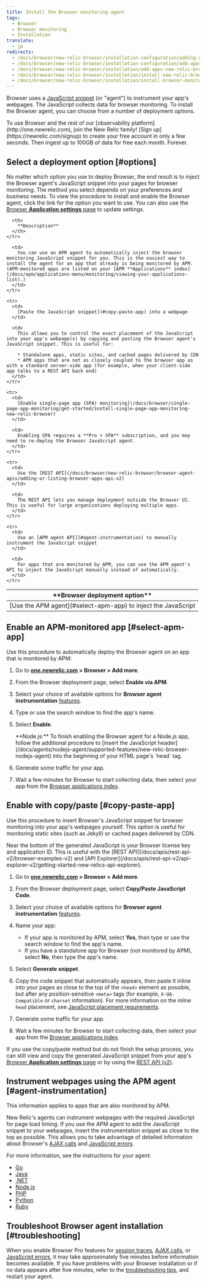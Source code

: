 ```yaml
---
title: Install the Browser monitoring agent
tags:
  - Browser
  - Browser monitoring
  - Installation
translate:
  - jp
redirects:
  - /docs/browser/new-relic-browser/installation-configuration/adding-apps-new-relic-browser
  - /docs/browser/new-relic-browser/installation-configuration/add-apps-new-relic-browser
  - /docs/browser/new-relic-browser/installation/add-apps-new-relic-browser
  - /docs/browser/new-relic-browser/installation/install-new-relic-browser-agent
  - /docs/browser/new-relic-browser/installation/install-browser-monitoring-agent
---
```


Browser uses a [JavaScript snippet](/docs/browser/new-relic-browser/page-load-timing/instrumentation-page-load-timing) (or "agent") to instrument your app's webpages. The JavaScript collects data for browser monitoring. To install the Browser agent, you can choose from a number of deployment options.

<Callout variant="tip">
  To use Browser and the rest of our [observability platform](http://one.newrelic.com), join the New Relic family! [Sign up](https://newrelic.com/signup) to create your free account in only a few seconds. Then ingest up to 100GB of data for free each month. Forever.
</Callout>

## Select a deployment option [#options]

No matter which option you use to deploy Browser, the end result is to inject the Browser agent's JavaScript snippet into your pages for browser monitoring. The method you select depends on your preferences and business needs. To view the procedure to install and enable the Browser agent, click the link for the option you want to use. You can also use the [Browser **Application settings** page](/docs/browser/new-relic-browser/configuration/browser-settings-ui-options-apdex-geography) to update settings.

<table>
  <thead>
    <tr>
      <th width={200}>
        **Browser deployment option**
      </th>

      <th>
        **Description**
      </th>
    </tr>
  </thead>

  <tbody>
    <tr>
      <td>
        [Use the APM agent](#select-apm-app) to inject the JavaScript
      </td>

      <td>
        You can use an APM agent to automatically inject the browser monitoring JavaScript snippet for you. This is the easiest way to install the agent for an app that already is being monitored by APM. (APM-monitored apps are listed on your [APM **Applications** index](/docs/apm/applications-menu/monitoring/viewing-your-applications-list).)
      </td>
    </tr>

    <tr>
      <td>
        [Paste the JavaScript snippet](#copy-paste-app) into a webpage
      </td>

      <td>
        This allows you to control the exact placement of the JavaScript into your app's webpage(s) by copying and pasting the Browser agent's JavaScript snippet. This is useful for:

        * Standalone apps, static sites, and cached pages delivered by CDN
        * APM apps that are not as closely coupled to the browser app as with a standard server-side app (for example, when your client-side app talks to a REST API back end)
      </td>
    </tr>

    <tr>
      <td>
        [Enable single-page app (SPA) monitoring](/docs/browser/single-page-app-monitoring/get-started/install-single-page-app-monitoring-new-relic-browser)
      </td>

      <td>
        Enabling SPA requires a **Pro + SPA** subscription, and you may need to re-deploy the Browser JavaScript agent.
      </td>
    </tr>

    <tr>
      <td>
        Use the [REST API](/docs/browser/new-relic-browser/browser-agent-apis/adding-or-listing-browser-apps-api-v2)
      </td>

      <td>
        The REST API lets you manage deployment outside the Browser UI. This is useful for large organizations deploying multiple apps.
      </td>
    </tr>

    <tr>
      <td>
        Use an [APM agent API](#agent-instrumentation) to manually instrument the JavaScript snippet
      </td>

      <td>
        For apps that are monitored by APM, you can use the APM agent's API to inject the JavaScript manually instead of automatically.
      </td>
    </tr>
  </tbody>
</table>

## Enable an APM-monitored app [#select-apm-app]

Use this procedure to automatically deploy the Browser agent on an app that is monitored by APM:

1. Go to **[one.newrelic.com](https://one.newrelic.com) > Browser > <Icon name="fe-plus-circle"/>
   Add more**.
2. From the Browser deployment page, select **Enable via APM**.
3. Select your choice of available options for **Browser agent instrumentation** [features](/docs/browser/new-relic-browser/getting-started/new-relic-browser).
4. Type or use the search window to find the app's name.
5. Select **Enable**.

   <Callout variant="important">
     **Node.js:** To finish enabling the Browser agent for a Node.js app, follow the additional procedure to [insert the JavaScript header](/docs/agents/nodejs-agent/supported-features/new-relic-browser-nodejs-agent) into the beginning of your HTML page's `head` tag.
   </Callout>
6. Generate some traffic for your app.
7. Wait a few minutes for Browser to start collecting data, then select your app from the [Browser applications index](/docs/browser/new-relic-browser/dashboard-details/browser-apps-list).

## Enable with copy/paste [#copy-paste-app]

Use this procedure to insert Browser's JavaScript snippet for browser monitoring into your app's webpages yourself. This option is useful for monitoring static sites (such as Jekyll) or cached pages delivered by CDN.

<Callout variant="tip">
  Near the bottom of the generated JavaScript is your Browser license key and application ID. This is useful with the [REST API](/docs/apis/rest-api-v2/browser-examples-v2) and [API Explorer](/docs/apis/rest-api-v2/api-explorer-v2/getting-started-new-relics-api-explorer).
</Callout>

1. Go to **[one.newrelic.com](https://one.newrelic.com) > Browser > Add more**.
2. From the Browser deployment page, select **Copy/Paste JavaScript Code**.
3. Select your choice of available options for **Browser agent instrumentation** [features](/docs/browser/new-relic-browser/getting-started/new-relic-browser).
4. Name your app:

   * If your app is monitored by APM, select **Yes**, then type or use the search window to find the app's name.
   * If you have a standalone app for Browser (not monitored by APM), select **No**, then type the app's name.
5. Select **Generate snippet**.
6. Copy the code snippet that automatically appears, then paste it inline into your pages as close to the top of the `<head>` element as possible, but after any position-sensitive `<meta>` tags (for example, `X-UA-Compatible` or `charset` information). For more information on the inline `head` placement, see [JavaScript placement requirements](https://docs.newrelic.com/docs/browser/new-relic-browser/page-load-timing-resources/instrumentation-browser-monitoring#javascript-placement).
7. Generate some traffic for your app.
8. Wait a few minutes for Browser to start collecting data, then select your app from the [Browser applications index](/docs/browser/new-relic-browser/dashboard-details/browser-apps-list).

If you use the copy/paste method but do not finish the setup process, you can still view and copy the generated JavaScript snippet from your app's [Browser **Application settings** page](/docs/browser/new-relic-browser/installation-configuration/browser-settings-ui-options-browser-monitoring) or by using the [REST API (v2)](/docs/browser/new-relic-browser/browser-agent-apis/adding-or-listing-browser-apps-api-v2).

## Instrument webpages using the APM agent [#agent-instrumentation]

This information applies to apps that are also monitored by APM.

New Relic's agents can instrument webpages with the required JavaScript for page load timing. If you use the APM agent to add the JavaScript snippet to your webpages, insert the instrumentation snippet as close to the top as possible. This allows you to take advantage of detailed information about Browser's [AJAX calls](/docs/browser/new-relic-browser/dashboard-details/ajax-dashboard) and [JavaScript errors](/docs/browser/new-relic-browser/dashboard-details/javascript-errors-dashboard).

For more information, see the instructions for your agent:

* [Go](/docs/agents/go-agent/features/install-new-relic-browser-go-apps)
* [Java](/docs/agents/java-agent/instrumentation/page-load-timing-java)
* [.NET](/docs/agents/net-agent/features/page-load-timing-net)
* [Node.js](/docs/agents/nodejs-agent/supported-features/page-load-timing-nodejs)
* [PHP](/docs/agents/php-agent/features/page-load-timing-php)
* [Python](/docs/agents/python-agent/supported-features/page-load-timing-python)
* [Ruby](/docs/agents/ruby-agent/features/page-load-timing-ruby)

## Troubleshoot Browser agent installation [#troubleshooting]

When you enable Browser Pro features for [session traces](/docs/browser/new-relic-browser/dashboard-details/session-traces-exploring-webpages-life-cycle), [AJAX calls](/docs/browser/new-relic-browser/dashboard-details/ajax-dashboard), or [JavaScript errors](/docs/browser/new-relic-browser/dashboard-details/javascript-errors-dashboard), it may take approximately five minutes before information becomes available. If you have problems with your Browser installation or if no data appears after five minutes, refer to the [troubleshooting tips](/docs/browser/new-relic-browser/getting-started/troubleshooting-browser-monitoring), and restart your agent.
